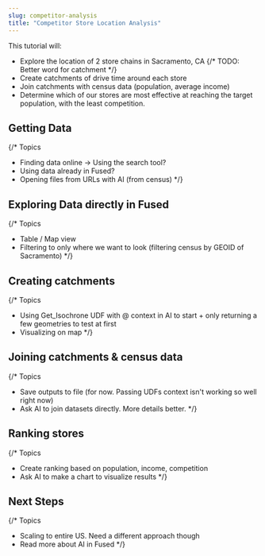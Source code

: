 ```yaml
---
slug: competitor-analysis
title: "Competitor Store Location Analysis"
---
```


This tutorial will:
- Explore the location of 2 store chains in Sacramento, CA
{/* TODO: Better word for catchment */}
- Create catchments of drive time around each store
- Join catchments with census data (population, average income)
- Determine which of our stores are most effective at reaching the target population, with the least competition. 

## Getting Data

{/* Topics
- Finding data online -> Using the search tool? 
- Using data already in Fused?
- Opening files from URLs with AI (from census)
 */}

## Exploring Data directly in Fused

{/* Topics
- Table / Map view
- Filtering to only where we want to look (filtering census by GEOID of Sacramento) 
 */}

## Creating catchments

{/* Topics
- Using Get_Isochrone UDF with @ context in AI to start + only returning a few geometries to test at first
- Visualizing on map
 */}

## Joining catchments & census data

{/* Topics
- Save outputs to file (for now. Passing UDFs context isn't working so well right now)
- Ask AI to join datasets directly. More details better. 
 */}

## Ranking stores

{/* Topics
- Create ranking based on population, income, competition
- Ask AI to make a chart to visualize results 
 */}

## Next Steps
{/* Topics
- Scaling to entire US. Need a different approach though
- Read more about AI in Fused
 */}
